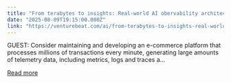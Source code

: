 ```yaml
---
title: "From terabytes to insights: Real-world AI obervability architecture"
date: "2025-08-09T19:15:00.000Z"
link: "https://venturebeat.com/ai/from-terabytes-to-insights-real-world-ai-obervability-architecture/"
---
```


GUEST: Consider maintaining and developing an e-commerce platform that processes millions of transactions every minute, generating large amounts of telemetry data, including metrics, logs and traces a...

[Read more](https://venturebeat.com/ai/from-terabytes-to-insights-real-world-ai-obervability-architecture/)
